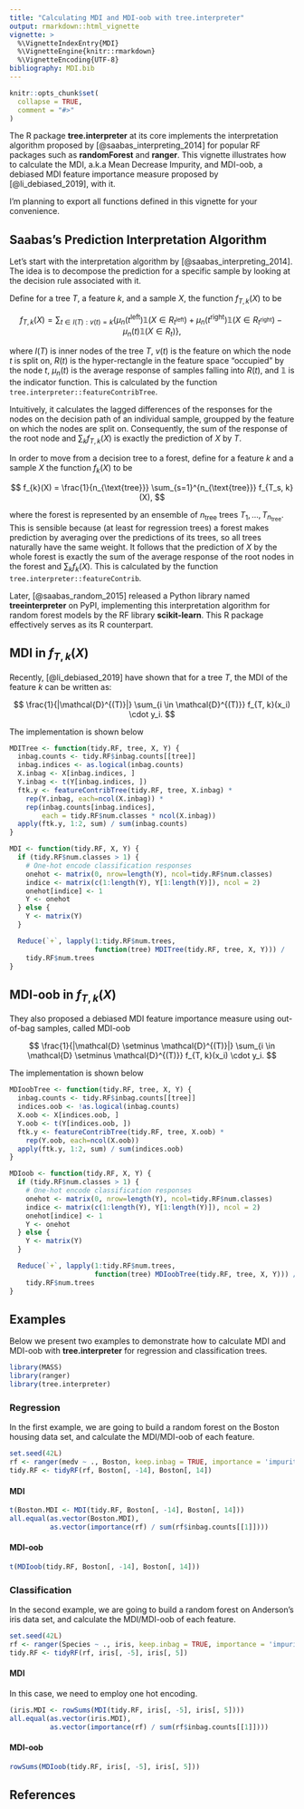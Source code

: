 ```yaml
---
title: "Calculating MDI and MDI-oob with tree.interpreter"
output: rmarkdown::html_vignette
vignette: >
  %\VignetteIndexEntry{MDI}
  %\VignetteEngine{knitr::rmarkdown}
  %\VignetteEncoding{UTF-8}
bibliography: MDI.bib
---
```


```r
knitr::opts_chunk$set(
  collapse = TRUE,
  comment = "#>"
)
```

The R package **tree.interpreter** at its core implements the interpretation algorithm proposed by [@saabas_interpreting_2014] for popular RF packages such as **randomForest** and **ranger**. This vignette illustrates how to calculate the MDI, a.k.a Mean Decrease Impurity, and MDI-oob, a debiased MDI feature importance measure proposed by [@li_debiased_2019], with it.

I'm planning to export all functions defined in this vignette for your convenience.

## Saabas's Prediction Interpretation Algorithm

Let's start with the interpretation algorithm by [@saabas_interpreting_2014]. The idea is to decompose the prediction for a specific sample by looking at the decision rule associated with it.

Define for a tree $T$, a feature $k$, and a sample $X$, the function $f_{T, k}(X)$ to be

$$
f_{T, k}(X) = \sum_{t \in I(T): v(t)=k} \left\{ \mu_n (t^{\text{left}}) \mathbb{1} \left(X \in R_{t^{\text{left}}}\right) + \mu_n (t^{\text{right}}) \mathbb{1} \left(X \in R_{t^{\text{right}}}\right) - \mu_n (t) \mathbb{1} \left(X \in R_t\right) \right\},
$$

where $I(T)$ is inner nodes of the tree $T$, $v(t)$ is the feature on which the node $t$ is split on, $R(t)$ is the hyper-rectangle in the feature space "occupied" by the node $t$, $\mu_n(t)$ is the average response of samples falling into $R(t)$, and $\mathbb{1}$ is the indicator function. This is calculated by the function `tree.interpreter::featureContribTree`.

Intuitively, it calculates the lagged differences of the responses for the nodes on the decision path of an individual sample, groupped by the feature on which the nodes are split on. Consequently, the sum of the response of the root node and $\sum_{k} f_{T, k}(X)$ is exactly the prediction of $X$ by $T$.

In order to move from a decision tree to a forest, define for a feature $k$ and a sample $X$ the function $f_{k}(X)$ to be

$$
f_{k}(X) = \frac{1}{n_{\text{tree}}} \sum_{s=1}^{n_{\text{tree}}} f_{T_s, k}(X),
$$

where the forest is represented by an ensemble of $n_{\text{tree}}$ trees $T_1, \dots, T_{n_{\text{tree}}}$. This is sensible because (at least for regression trees) a forest makes prediction by averaging over the predictions of its trees, so all trees naturally have the same weight. It follows that the prediction of $X$ by the whole forest is exactly the sum of the average response of the root nodes in the forest and $\sum_{k} f_{k}(X)$. This is calculated by the function `tree.interpreter::featureContrib`.

Later, [@saabas_random_2015] released a Python library named **treeinterpreter** on PyPI, implementing this interpretation algorithm for random forest models by the RF library **scikit-learn**. This R package effectively serves as its R counterpart.

## MDI in $f_{T, k}(X)$

Recently, [@li_debiased_2019] have shown that for a tree $T$, the MDI of the feature $k$ can be written as:

$$
\frac{1}{|\mathcal{D}^{(T)}|} \sum_{i \in \mathcal{D}^{(T)}} f_{T, k}(x_i) \cdot y_i.
$$

The implementation is shown below

```r
MDITree <- function(tidy.RF, tree, X, Y) {
  inbag.counts <- tidy.RF$inbag.counts[[tree]]
  inbag.indices <- as.logical(inbag.counts)
  X.inbag <- X[inbag.indices, ]
  Y.inbag <- t(Y[inbag.indices, ])
  ftk.y <- featureContribTree(tidy.RF, tree, X.inbag) *
    rep(Y.inbag, each=ncol(X.inbag)) *
    rep(inbag.counts[inbag.indices],
        each = tidy.RF$num.classes * ncol(X.inbag))
  apply(ftk.y, 1:2, sum) / sum(inbag.counts)
}

MDI <- function(tidy.RF, X, Y) {
  if (tidy.RF$num.classes > 1) {
    # One-hot encode classification responses
    onehot <- matrix(0, nrow=length(Y), ncol=tidy.RF$num.classes)
    indice <- matrix(c(1:length(Y), Y[1:length(Y)]), ncol = 2)
    onehot[indice] <- 1
    Y <- onehot
  } else {
    Y <- matrix(Y)
  }

  Reduce(`+`, lapply(1:tidy.RF$num.trees,
                     function(tree) MDITree(tidy.RF, tree, X, Y))) /
    tidy.RF$num.trees
}
```

## MDI-oob in $f_{T, k}(X)$

They also proposed a debiased MDI feature importance measure using out-of-bag samples, called MDI-oob

$$
\frac{1}{|\mathcal{D} \setminus \mathcal{D}^{(T)}|} \sum_{i \in \mathcal{D} \setminus \mathcal{D}^{(T)}} f_{T, k}(x_i) \cdot y_i.
$$

The implementation is shown below

```r
MDIoobTree <- function(tidy.RF, tree, X, Y) {
  inbag.counts <- tidy.RF$inbag.counts[[tree]]
  indices.oob <- !as.logical(inbag.counts)
  X.oob <- X[indices.oob, ]
  Y.oob <- t(Y[indices.oob, ])
  ftk.y <- featureContribTree(tidy.RF, tree, X.oob) *
    rep(Y.oob, each=ncol(X.oob))
  apply(ftk.y, 1:2, sum) / sum(indices.oob)
}

MDIoob <- function(tidy.RF, X, Y) {
  if (tidy.RF$num.classes > 1) {
    # One-hot encode classification responses
    onehot <- matrix(0, nrow=length(Y), ncol=tidy.RF$num.classes)
    indice <- matrix(c(1:length(Y), Y[1:length(Y)]), ncol = 2)
    onehot[indice] <- 1
    Y <- onehot
  } else {
    Y <- matrix(Y)
  }

  Reduce(`+`, lapply(1:tidy.RF$num.trees,
                     function(tree) MDIoobTree(tidy.RF, tree, X, Y))) /
    tidy.RF$num.trees
}
```

## Examples

Below we present two examples to demonstrate how to calculate MDI and MDI-oob with **tree.interpreter** for regression and classification trees.

```r
library(MASS)
library(ranger)
library(tree.interpreter)
```

### Regression

In the first example, we are going to build a random forest on the Boston housing data set, and calculate the MDI/MDI-oob of each feature.

```r
set.seed(42L)
rf <- ranger(medv ~ ., Boston, keep.inbag = TRUE, importance = 'impurity')
tidy.RF <- tidyRF(rf, Boston[, -14], Boston[, 14])
```

#### MDI

```r
t(Boston.MDI <- MDI(tidy.RF, Boston[, -14], Boston[, 14]))
all.equal(as.vector(Boston.MDI),
          as.vector(importance(rf) / sum(rf$inbag.counts[[1]])))
```

#### MDI-oob

```r
t(MDIoob(tidy.RF, Boston[, -14], Boston[, 14]))
```

### Classification

In the second example, we are going to build a random forest on Anderson's iris data set, and calculate the MDI/MDI-oob of each feature.

```r
set.seed(42L)
rf <- ranger(Species ~ ., iris, keep.inbag = TRUE, importance = 'impurity')
tidy.RF <- tidyRF(rf, iris[, -5], iris[, 5])
```

#### MDI

In this case, we need to employ one hot encoding.

```r
(iris.MDI <- rowSums(MDI(tidy.RF, iris[, -5], iris[, 5])))
all.equal(as.vector(iris.MDI),
          as.vector(importance(rf) / sum(rf$inbag.counts[[1]])))
```

#### MDI-oob

```r
rowSums(MDIoob(tidy.RF, iris[, -5], iris[, 5]))
```

## References
